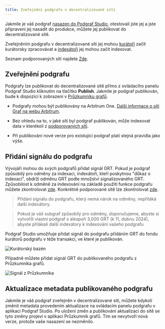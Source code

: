 ```yaml
---
title: Zveřejnění podgrafu v decentralizované síti
---
```


Jakmile je váš podgraf [nasazen do Podgraf Studio](/deploying/deploying-a-subgraph-to-studio), otestovali jste jej a jste připraveni jej nasadit do produkce, můžete jej publikovat do decentralizované sítě.

Zveřejněním podgrafu v decentralizované síti jej mohou [kurátoři](/network/curating) začít kurátorsky zpracovávat a [indexátoři](/network/indexing) jej mohou začít indexovat.

<VideoEmbed youtube="satdwdbvzAQ" />

Seznam podporovaných sítí najdete [Zde](/developing/supported-networks).

## Zveřejnění podgrafu

Podgrafy lze publikovat do decentralizované sítě přímo z ovládacího panelu Podgraf Studio kliknutím na tlačítko **Publish**. Jakmile je podgraf publikován, bude k dispozici k zobrazení v [Průzkumníku grafů](https://thegraph.com/explorer/).

- Podgrafy mohou být publikovány na Arbitrum One. [Další informace o síti Graf na webu Arbitrum](/arbitrum/arbitrum-faq).

- Bez ohledu na to, v jaké síti byl podgraf publikován, může indexovat data v kterékoli z [podporovaných sítí](/developing/supported-networks).

- Při publikování nové verze pro existující podgraf platí stejná pravidla jako výše.

## Přidání signálu do podgrafu

Vývojáři mohou do svých podgrafů přidat signál GRT. Pokud je podgraf způsobilý pro odměny za indexaci, indexátoři, kteří poskytnou "důkaz o indexaci", obdrží odměnu GRT podle množství signalizovaného GRT. Způsobilost k odměně za indexování na základě použití funkce podgrafu můžete zkontrolovat [zde](https://github.com/graphprotocol/indexer/blob/main/docs/feature-support-matrix.md). Konkrétně podporované sítě lze zkontrolovat [zde](/developing/supported-networks).

> Přidání signálu do podgrafu, který nemá nárok na odměny, nepřiláká další indexátory.

> Pokud je váš subgraf způsobilý pro odměny, doporučujeme, abyste si vytvořili vlastní podgraf s alespoň 3,000 GRT (k 11, dubnu 2024), abyste přilákali další indexátory k indexování vašeho podgrafu

Podgraf Studio umožňuje přidat signál do podgrafu přidáním GRT do fondu kurátorů podgrafu v téže transakci, ve které je publikován.

![Kurátorský bazén](/img/curate-own-subgraph-tx.png)

Případně můžete přidat signál GRT do publikovaného podgrafu z Průzkumníka grafů.

![Signál z Průzkumníka](/img/signal-from-explorer.png)

## Aktualizace metadata publikovaného podgrafu

Jakmile je váš podgraf zveřejněn v decentralizované síti, můžete kdykoli změnit metadata provedením aktualizace na ovládacím panelu podgrafu v aplikaci Podgraf Studio. Po uložení změn a publikování aktualizací do sítě se tyto změny projeví v aplikaci Průzkumník grafů. Tím se nevytvoří nová verze, protože vaše nasazení se nezměnilo.
